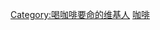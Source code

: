 {{Userbox
  |border-c = #000000
  |border-s = 1
  |id-c     = #FFFFFF
  |id-s     = 14
  |id-fc    = #000000
  |info-c   = #993300
  |info-s   = 10
  |info-fc  = #FFFFFF
  |id       = <del>咖啡</del>
  |info     = 這個用戶喝'''[[咖啡|<span style="color:#FFFFFF;">咖啡</span>]]'''要命。
}}
<includeonly>[[Category:喝咖啡要命的维基人]]</includeonly>
<noinclude>[[Category:饮品用户框模板|咖啡]]</noinclude>
